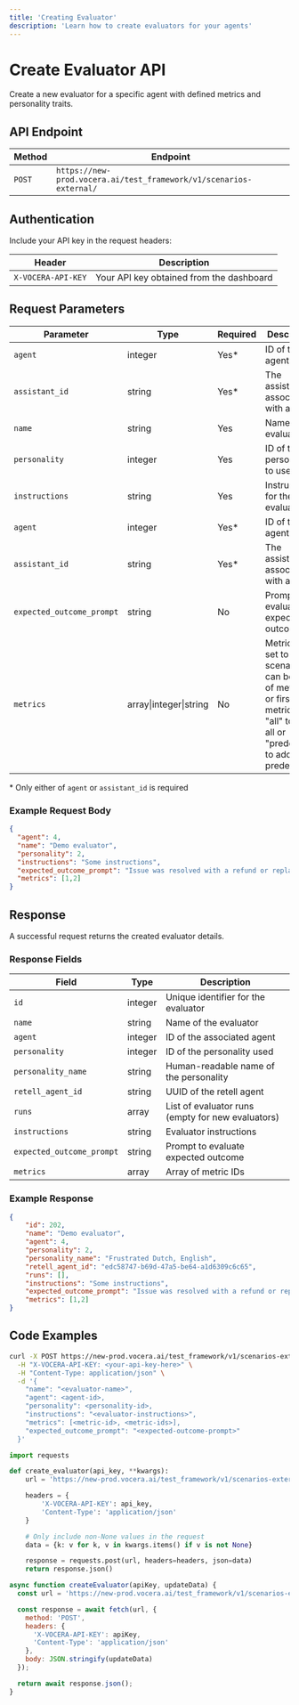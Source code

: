 ```yaml
---
title: 'Creating Evaluator'
description: 'Learn how to create evaluators for your agents'
---
```


# Create Evaluator API

Create a new evaluator for a specific agent with defined metrics and personality traits.

## API Endpoint

| Method | Endpoint |
|--------|----------|
| `POST` | `https://new-prod.vocera.ai/test_framework/v1/scenarios-external/` |

## Authentication

Include your API key in the request headers:

| Header | Description |
|--------|-------------|
| `X-VOCERA-API-KEY` | Your API key obtained from the dashboard |

## Request Parameters

| Parameter | Type | Required | Description |
|-----------|------|----------|-------------|
| `agent` | integer | Yes* | ID of the agent |
| `assistant_id` | string | Yes* | The assistant ID associated with agent |
| `name` | string | Yes | Name of the evaluator |
| `personality` | integer | Yes | ID of the personality to use |
| `instructions` | string | Yes | Instructions for the evaluator |
| `agent` | integer | Yes* | ID of the agent |
| `assistant_id` | string | Yes* | The assistant ID associated with agent |
| `expected_outcome_prompt` | string | No | Prompt to evaluate expected outcome |
| `metrics` | array\|integer\|string | No | Metrics to set to scenario, can be array of metric IDs or first N metrics or "all" to add all or "predefined" to add all predefined |

\* Only either of `agent` or `assistant_id` is required


### Example Request Body

```json
{
  "agent": 4,
  "name": "Demo evaluator",
  "personality": 2,
  "instructions": "Some instructions",
  "expected_outcome_prompt": "Issue was resolved with a refund or replacement",
  "metrics": [1,2]
}
```

## Response

A successful request returns the created evaluator details.

### Response Fields

| Field | Type | Description |
|-------|------|-------------|
| `id` | integer | Unique identifier for the evaluator |
| `name` | string | Name of the evaluator |
| `agent` | integer | ID of the associated agent |
| `personality` | integer | ID of the personality used |
| `personality_name` | string | Human-readable name of the personality |
| `retell_agent_id` | string | UUID of the retell agent |
| `runs` | array | List of evaluator runs (empty for new evaluators) |
| `instructions` | string | Evaluator instructions |
| `expected_outcome_prompt` | string | Prompt to evaluate expected outcome |
| `metrics` | array | Array of metric IDs |

### Example Response

```json
{
    "id": 202,
    "name": "Demo evaluator",
    "agent": 4,
    "personality": 2,
    "personality_name": "Frustrated Dutch, English",
    "retell_agent_id": "edc58747-b69d-47a5-be64-a1d6309c6c65",
    "runs": [],
    "instructions": "Some instructions",
    "expected_outcome_prompt": "Issue was resolved with a refund or replacement",
    "metrics": [1,2]
}
```

## Code Examples

<CodeGroup>

```bash Curl
curl -X POST https://new-prod.vocera.ai/test_framework/v1/scenarios-external/ \
  -H "X-VOCERA-API-KEY: <your-api-key-here>" \
  -H "Content-Type: application/json" \
  -d '{
    "name": "<evaluator-name>",
    "agent": <agent-id>,
    "personality": <personality-id>,
    "instructions": "<evaluator-instructions>",
    "metrics": [<metric-id>, <metric-ids>],
    "expected_outcome_prompt": "<expected-outcome-prompt>"
  }'
```

```python Python
import requests

def create_evaluator(api_key, **kwargs):
    url = 'https://new-prod.vocera.ai/test_framework/v1/scenarios-external/'

    headers = {
        'X-VOCERA-API-KEY': api_key,
        'Content-Type': 'application/json'
    }

    # Only include non-None values in the request
    data = {k: v for k, v in kwargs.items() if v is not None}

    response = requests.post(url, headers=headers, json=data)
    return response.json()
```

```javascript JavaScript
async function createEvaluator(apiKey, updateData) {
  const url = 'https://new-prod.vocera.ai/test_framework/v1/scenarios-external/';

  const response = await fetch(url, {
    method: 'POST',
    headers: {
      'X-VOCERA-API-KEY': apiKey,
      'Content-Type': 'application/json'
    },
    body: JSON.stringify(updateData)
  });

  return await response.json();
}
```

</CodeGroup>
